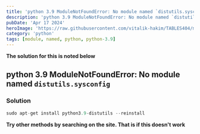 ---
title: 'python 3.9 ModuleNotFoundError: No module named `distutils.sysconfig`'
description: 'python 3.9 ModuleNotFoundError: No module named `distutils.sysconfig`'
pubDate: 'Apr 17 2024'
heroImage: 'https://raw.githubusercontent.com/vitalik-hakim/TABLES404/main/error_b/python.jpg'
category: 'python'
tags: [module, named, python, python-3.9]
---

**The solution for this is noted below**

## python 3.9 ModuleNotFoundError: No module named `distutils.sysconfig`

### Solution

```python
sudo apt-get install python3.9-distutils --reinstall
```
**Try other methods by searching on the site. That is if this doesn't work**
